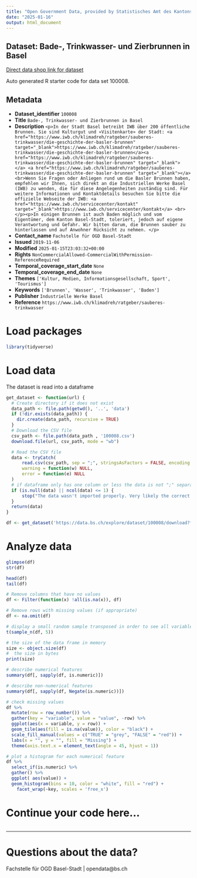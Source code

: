```yaml
---
title: "Open Government Data, provided by Statistisches Amt des Kantons Basel-Stadt - Fachstelle OGD"
date: "2025-01-16"
output: html_document
---
```


## Dataset: Bade-, Trinkwasser- und Zierbrunnen in Basel

[Direct data shop link for dataset](https://data.bs.ch/explore/dataset/100008)

Auto generated R starter code for data set 100008.

## Metadata

- **Dataset_identifier** `100008`
- **Title** `Bade-, Trinkwasser- und Zierbrunnen in Basel`
- **Description** `<p>In der Stadt Basel betreibt IWB über 200 öffentliche Brunnen. Sie sind Kulturgut und «Visitenkarte» der Stadt: <a href="https://www.iwb.ch/klimadreh/ratgeber/sauberes-trinkwasser/die-geschichte-der-basler-brunnen" target="_blank">https://www.iwb.ch/klimadreh/ratgeber/sauberes-trinkwasser/die-geschichte-der-basler-brunnen</a><a href="https://www.iwb.ch/klimadreh/ratgeber/sauberes-trinkwasser/die-geschichte-der-basler-brunnen" target="_blank"></a> <a href="https://www.iwb.ch/klimadreh/ratgeber/sauberes-trinkwasser/die-geschichte-der-basler-brunnen" target="_blank"></a><br>Wenn Sie Fragen oder Anliegen rund um die Basler Brunnen haben, empfehlen wir Ihnen, sich direkt an die Industriellen Werke Basel (IWB) zu wenden, die für diese Angelegenheiten zuständig sind. Für weitere Informationen und Kontaktdetails besuchen Sie bitte die offizielle Webseite der IWB: <a href="https://www.iwb.ch/servicecenter/kontakt" target="_blank">https://www.iwb.ch/servicecenter/kontakt</a> <br></p><p>In einigen Brunnen ist auch Baden möglich und vom Eigentümer, dem Kanton Basel-Stadt, toleriert, jedoch auf eigene Verantwortung und Gefahr. Wir bitten darum, die Brunnen sauber zu hinterlassen und auf Anwohner Rücksicht zu nehmen. </p>`
- **Contact_name** `Fachstelle für OGD Basel-Stadt`
- **Issued** `2019-11-06`
- **Modified** `2025-01-15T23:03:32+00:00`
- **Rights** `NonCommercialAllowed-CommercialWithPermission-ReferenceRequired`
- **Temporal_coverage_start_date** `None`
- **Temporal_coverage_end_date** `None`
- **Themes** `['Kultur, Medien, Informationsgesellschaft, Sport', 'Tourismus']`
- **Keywords** `['Brunnen', 'Wasser', 'Trinkwasser', 'Baden']`
- **Publisher** `Industrielle Werke Basel`
- **Reference** `https://www.iwb.ch/klimadreh/ratgeber/sauberes-trinkwasser`


# Load packages

```r

library(tidyverse)
```

# Load data

The dataset is read into a dataframe

```r
get_dataset <- function(url) {
  # Create directory if it does not exist
  data_path <- file.path(getwd(), '..', 'data')
  if (!dir.exists(data_path)) {
    dir.create(data_path, recursive = TRUE)
  }
  # Download the CSV file
  csv_path <- file.path(data_path , '100008.csv')
  download.file(url, csv_path, mode = "wb")

  # Read the CSV file
  data <- tryCatch(
      read.csv(csv_path, sep = ";", stringsAsFactors = FALSE, encoding = "UTF-8"),
      warning = function(w) NULL,
      error = function(e) NULL
  )
  # if dataframe only has one column or less the data is not ";" separated
  if (is.null(data) || ncol(data) <= 1) {
      stop("The data wasn't imported properly. Very likely the correct separator couldn't be found.\nPlease check the dataset manually and adjust the code.")
  }
  return(data)
}
```

```r

df <- get_dataset('https://data.bs.ch/explore/dataset/100008/download?format=csv&timezone=Europe%2FZurich')

```

# Analyze data

```r

glimpse(df)
str(df)

head(df)
tail(df)

```

```r
# Remove columns that have no values
df <- Filter(function(x) !all(is.na(x)), df)

# Remove rows with missing values (if appropriate)
df <- na.omit(df)
```

```r
# display a small random sample transposed in order to see all variables
t(sample_n(df, 5))
```

```r
# the size of the data frame in memory
size <- object.size(df)
#  the size in bytes
print(size)
```

```r
# describe numerical features
summary(df[, sapply(df, is.numeric)])
```

```r
# describe non-numerical features
summary(df[, sapply(df, Negate(is.numeric))])
```

```r
# check missing values
df %>%
  mutate(row = row_number()) %>%
  gather(key = "variable", value = "value", -row) %>%
  ggplot(aes(x = variable, y = row)) +
  geom_tile(aes(fill = is.na(value)), color = "black") +
  scale_fill_manual(values = c("TRUE" = "grey", "FALSE" = "red")) +
  labs(x = "", y = "", fill = "Missing") +
  theme(axis.text.x = element_text(angle = 45, hjust = 1))
```

```r
# plot a histogram for each numerical feature
df %>%
  select_if(is.numeric) %>%
  gather() %>%
  ggplot( aes(value)) +
  geom_histogram(bins = 10, color = "white", fill = "red") +
    facet_wrap(~key, scales = 'free_x')
```

# Continue your code here...

```r

```
------------------------------------------------------------------------

# Questions about the data?

Fachstelle für OGD Basel-Stadt | opendata@bs.ch

